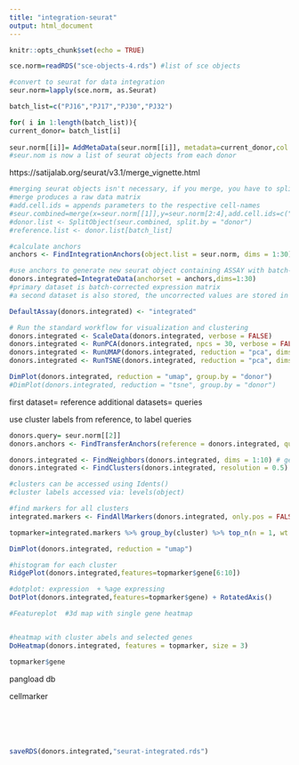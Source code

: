 ```yaml
---
title: "integration-seurat"
output: html_document
---
```


```r
knitr::opts_chunk$set(echo = TRUE)
```

```r

sce.norm=readRDS("sce-objects-4.rds") #list of sce objects

#convert to seurat for data integration
seur.norm=lapply(sce.norm, as.Seurat)

```


```r
batch_list=c("PJ16","PJ17","PJ30","PJ32")

for( i in 1:length(batch_list)){
current_donor= batch_list[i]
  
seur.norm[[i]]= AddMetaData(seur.norm[[i]], metadata=current_donor,col.name="donor")}
#seur.nom is now a list of seurat objects from each donor
```


https://satijalab.org/seurat/v3.1/merge_vignette.html
```r

#merging seurat objects isn't necessary, if you merge, you have to split again later anyway
#merge produces a raw data matrix
#add.cell.ids = appends parameters to the respective cell-names
#seur.combined=merge(x=seur.norm[[1]],y=seur.norm[2:4],add.cell.ids=c("PJ16","PJ17","PJ30","PJ32"), project="donor")
#donor.list <- SplitObject(seur.combined, split.by = "donor")
#reference.list <- donor.list[batch_list] 

#calculate anchors
anchors <- FindIntegrationAnchors(object.list = seur.norm, dims = 1:30)

#use anchors to generate new seurat object containing ASSAY with batch-corrected expression matrix
donors.integrated=IntegrateData(anchorset = anchors,dims=1:30)
#primary dataset is batch-corrected expression matrix
#a second dataset is also stored, the uncorrected values are stored in assay- RNA

```


```r
DefaultAssay(donors.integrated) <- "integrated"

# Run the standard workflow for visualization and clustering
donors.integrated <- ScaleData(donors.integrated, verbose = FALSE)
donors.integrated <- RunPCA(donors.integrated, npcs = 30, verbose = FALSE)
donors.integrated <- RunUMAP(donors.integrated, reduction = "pca", dims = 1:30)
donors.integrated <- RunTSNE(donors.integrated, reduction = "pca", dims = 1:30)

DimPlot(donors.integrated, reduction = "umap", group.by = "donor")
#DimPlot(donors.integrated, reduction = "tsne", group.by = "donor") 

```


first dataset= reference
additional datasets= queries

use cluster labels from reference, to label queries
```r

donors.query= seur.norm[[2]]
donors.anchors <- FindTransferAnchors(reference = donors.integrated, query = donors.query, dims=1:30, project.query = T)

```


```r
donors.integrated <- FindNeighbors(donors.integrated, dims = 1:10) # generates KNN graph
donors.integrated <- FindClusters(donors.integrated, resolution = 0.5) #louvain

#clusters can be accessed using Idents()
#cluster labels accessed via: levels(object)
```


```r
#find markers for all clusters
integrated.markers <- FindAllMarkers(donors.integrated, only.pos = FALSE, min.pct = 0.25, logfc.threshold = 0.25)

topmarker=integrated.markers %>% group_by(cluster) %>% top_n(n = 1, wt = avg_logFC)
```


```r
DimPlot(donors.integrated, reduction = "umap")

#histogram for each cluster
RidgePlot(donors.integrated,features=topmarker$gene[6:10])

#dotplot: expression  + %age expressing 
DotPlot(donors.integrated,features=topmarker$gene) + RotatedAxis()

#Featureplot  #3d map with single gene heatmap


#heatmap with cluster abels and selected genes
DoHeatmap(donors.integrated, features = topmarker, size = 3)
```

```r
topmarker$gene

```

pangload db

cellmarker


```r

```


```r

```


```r

```


```r

```


```r

```


```r
saveRDS(donors.integrated,"seurat-integrated.rds")
```

